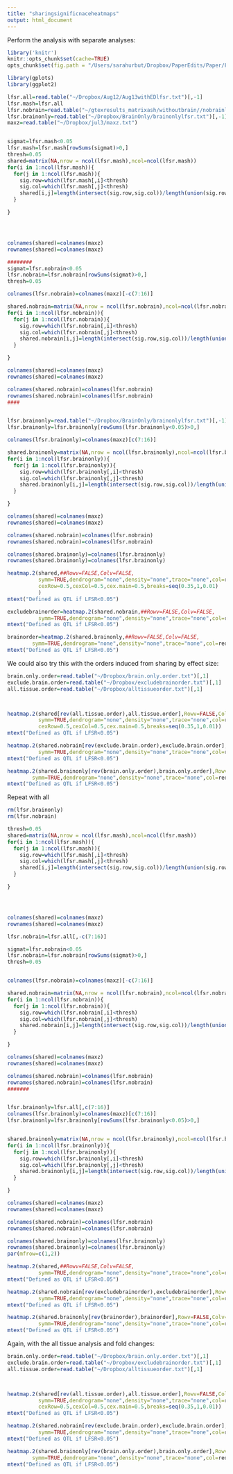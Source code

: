 ```yaml
---
title: "sharingsignificnaceheatmaps"
output: html_document
---
```


Perform the analysis with separate analyses:
```r
library('knitr')
knitr::opts_chunk$set(cache=TRUE)
opts_chunk$set(fig.path = "/Users/sarahurbut/Dropbox/PaperEdits/Paper/Figures/") 
```

```r
library(gplots)
library(ggplot2)

lfsr.all=read.table("~/Dropbox/Aug12/Aug13withEDlfsr.txt")[,-1]
lfsr.mash=lfsr.all
lfsr.nobrain=read.table("~/gtexresults_matrixash/withoutbrain//nobrainlfsr.txt")[,-1]
lfsr.brainonly=read.table("~/Dropbox/BrainOnly/brainonlylfsr.txt")[,-1]
maxz=read.table("~/Dropbox/jul3/maxz.txt")


sigmat=lfsr.mash<0.05
lfsr.mash=lfsr.mash[rowSums(sigmat)>0,]
thresh=0.05
shared=matrix(NA,nrow = ncol(lfsr.mash),ncol=ncol(lfsr.mash))
for(i in 1:ncol(lfsr.mash)){
  for(j in 1:ncol(lfsr.mash)){
    sig.row=which(lfsr.mash[,i]<thresh)
    sig.col=which(lfsr.mash[,j]<thresh)
    shared[i,j]=length(intersect(sig.row,sig.col))/length(union(sig.row,sig.col))
  }

}




colnames(shared)=colnames(maxz)
rownames(shared)=colnames(maxz)

########
sigmat=lfsr.nobrain<0.05
lfsr.nobrain=lfsr.nobrain[rowSums(sigmat)>0,]
thresh=0.05

colnames(lfsr.nobrain)=colnames(maxz)[-c(7:16)]

shared.nobrain=matrix(NA,nrow = ncol(lfsr.nobrain),ncol=ncol(lfsr.nobrain))
for(i in 1:ncol(lfsr.nobrain)){
  for(j in 1:ncol(lfsr.nobrain)){
    sig.row=which(lfsr.nobrain[,i]<thresh)
    sig.col=which(lfsr.nobrain[,j]<thresh)
    shared.nobrain[i,j]=length(intersect(sig.row,sig.col))/length(union(sig.row,sig.col))
  }

}

colnames(shared)=colnames(maxz)
rownames(shared)=colnames(maxz)

colnames(shared.nobrain)=colnames(lfsr.nobrain)
rownames(shared.nobrain)=colnames(lfsr.nobrain)
####


lfsr.brainonly=read.table("~/Dropbox/BrainOnly/brainonlylfsr.txt")[,-1]
lfsr.brainonly=lfsr.brainonly[rowSums(lfsr.brainonly<0.05)>0,]

colnames(lfsr.brainonly)=colnames(maxz)[c(7:16)]

shared.brainonly=matrix(NA,nrow = ncol(lfsr.brainonly),ncol=ncol(lfsr.brainonly))
for(i in 1:ncol(lfsr.brainonly)){
  for(j in 1:ncol(lfsr.brainonly)){
    sig.row=which(lfsr.brainonly[,i]<thresh)
    sig.col=which(lfsr.brainonly[,j]<thresh)
    shared.brainonly[i,j]=length(intersect(sig.row,sig.col))/length(union(sig.row,sig.col))
  }

}

colnames(shared)=colnames(maxz)
rownames(shared)=colnames(maxz)

colnames(shared.nobrain)=colnames(lfsr.nobrain)
rownames(shared.nobrain)=colnames(lfsr.nobrain)

colnames(shared.brainonly)=colnames(lfsr.brainonly)
rownames(shared.brainonly)=colnames(lfsr.brainonly)

heatmap.2(shared,##Rowv=FALSE,Colv=FALSE,
          symm=TRUE,dendrogram="none",density="none",trace="none",col=redblue,main=paste0("eQTL Shared,AllTissues"),
          cexRow=0.5,cexCol=0.5,cex.main=0.5,breaks=seq(0.35,1,0.01)
          )
mtext("Defined as QTL if LFSR<0.05")

excludebrainorder=heatmap.2(shared.nobrain,##Rowv=FALSE,Colv=FALSE,
          symm=TRUE,dendrogram="none",density="none",trace="none",col=redblue,main=paste0("eQTL Shared,excludingBrainSEP"),cexRow=0.5,cexCol=0.5,cex.main=0.5,breaks=seq(0.35,1,0.01))$rowInd
mtext("Defined as QTL if LFSR<0.05")

brainorder=heatmap.2(shared.brainonly,##Rowv=FALSE,Colv=FALSE,
        symm=TRUE,dendrogram="none",density="none",trace="none",col=redblue,main=paste0("eQTL Shared,Brain OnlySEP"),cexRow=0.5,cexCol=0.5,cex.main=0.5,breaks=seq(0.35,1,0.01))$rowInd
mtext("Defined as QTL if LFSR<0.05")

```

We could also try this with the orders induced from sharing by effect size:

```r
brain.only.order=read.table("~/Dropbox/brain.only.order.txt")[,1]
exclude.brain.order=read.table("~/Dropbox/excludebrainorder.txt")[,1]
all.tissue.order=read.table("~/Dropbox/alltissueorder.txt")[,1]



heatmap.2(shared[rev(all.tissue.order),all.tissue.order],Rowv=FALSE,Colv=FALSE,
          symm=TRUE,dendrogram="none",density="none",trace="none",col=redblue,main=paste0("eQTL Shared,AllTissues"),
          cexRow=0.5,cexCol=0.5,cex.main=0.5,breaks=seq(0.35,1,0.01))
mtext("Defined as QTL if LFSR<0.05")

heatmap.2(shared.nobrain[rev(exclude.brain.order),exclude.brain.order],Rowv=FALSE,Colv=FALSE,
          symm=TRUE,dendrogram="none",density="none",trace="none",col=redblue,main=paste0("eQTL Shared,excludingBrainSEP"),cexRow=0.5,cexCol=0.5,cex.main=0.5,breaks=seq(0.35,1,0.01))$rowInd
mtext("Defined as QTL if LFSR<0.05")

heatmap.2(shared.brainonly[rev(brain.only.order),brain.only.order],Rowv=FALSE,Colv=FALSE,
        symm=TRUE,dendrogram="none",density="none",trace="none",col=redblue,main=paste0("eQTL Shared,Brain OnlySEP"),cexRow=0.5,cexCol=0.5,cex.main=0.5,breaks=seq(0.35,1,0.01))$rowInd
mtext("Defined as QTL if LFSR<0.05")
```



Repeat with all

```r
rm(lfsr.brainonly)
rm(lfsr.nobrain)

thresh=0.05
shared=matrix(NA,nrow = ncol(lfsr.mash),ncol=ncol(lfsr.mash))
for(i in 1:ncol(lfsr.mash)){
  for(j in 1:ncol(lfsr.mash)){
    sig.row=which(lfsr.mash[,i]<thresh)
    sig.col=which(lfsr.mash[,j]<thresh)
    shared[i,j]=length(intersect(sig.row,sig.col))/length(union(sig.row,sig.col))
  }

}




colnames(shared)=colnames(maxz)
rownames(shared)=colnames(maxz)

lfsr.nobrain=lfsr.all[,-c(7:16)]

sigmat=lfsr.nobrain<0.05
lfsr.nobrain=lfsr.nobrain[rowSums(sigmat)>0,]
thresh=0.05


colnames(lfsr.nobrain)=colnames(maxz)[-c(7:16)]

shared.nobrain=matrix(NA,nrow = ncol(lfsr.nobrain),ncol=ncol(lfsr.nobrain))
for(i in 1:ncol(lfsr.nobrain)){
  for(j in 1:ncol(lfsr.nobrain)){
    sig.row=which(lfsr.nobrain[,i]<thresh)
    sig.col=which(lfsr.nobrain[,j]<thresh)
    shared.nobrain[i,j]=length(intersect(sig.row,sig.col))/length(union(sig.row,sig.col))
  }

}

colnames(shared)=colnames(maxz)
rownames(shared)=colnames(maxz)

colnames(shared.nobrain)=colnames(lfsr.nobrain)
rownames(shared.nobrain)=colnames(lfsr.nobrain)
#######


lfsr.brainonly=lfsr.all[,c(7:16)]
colnames(lfsr.brainonly)=colnames(maxz)[c(7:16)]
lfsr.brainonly=lfsr.brainonly[rowSums(lfsr.brainonly<0.05)>0,]


shared.brainonly=matrix(NA,nrow = ncol(lfsr.brainonly),ncol=ncol(lfsr.brainonly))
for(i in 1:ncol(lfsr.brainonly)){
  for(j in 1:ncol(lfsr.brainonly)){
    sig.row=which(lfsr.brainonly[,i]<thresh)
    sig.col=which(lfsr.brainonly[,j]<thresh)
    shared.brainonly[i,j]=length(intersect(sig.row,sig.col))/length(union(sig.row,sig.col))
  }

}

colnames(shared)=colnames(maxz)
rownames(shared)=colnames(maxz)

colnames(shared.nobrain)=colnames(lfsr.nobrain)
rownames(shared.nobrain)=colnames(lfsr.nobrain)

colnames(shared.brainonly)=colnames(lfsr.brainonly)
rownames(shared.brainonly)=colnames(lfsr.brainonly)
par(mfrow=c(1,2))

heatmap.2(shared,##Rowv=FALSE,Colv=FALSE,
          symm=TRUE,dendrogram="none",density="none",trace="none",col=redblue,main=paste0("eQTL Shared,AllTissues"),cexRow=0.5,cexCol=0.5,cex.main=0.5,breaks=seq(0.35,1,0.01))
mtext("Defined as QTL if LFSR<0.05")

heatmap.2(shared.nobrain[rev(excludebrainorder),excludebrainorder],Rowv=FALSE,Colv=FALSE,
          symm=TRUE,dendrogram="none",density="none",trace="none",col=redblue,main=paste0("eQTL Shared,excludingBrainAT"),cexRow=0.5,cexCol=0.5,cex.main=0.5,breaks=seq(0.35,1,0.01))
mtext("Defined as QTL if LFSR<0.05")

heatmap.2(shared.brainonly[rev(brainorder),brainorder],Rowv=FALSE,Colv=FALSE,
          symm=TRUE,dendrogram="none",density="none",trace="none",col=redblue,main=paste0("eQTL Shared,Brain OnlyAT"),cexRow=0.5,cexCol=0.5,cex.main=0.5,breaks=seq(0.35,1,0.01))
mtext("Defined as QTL if LFSR<0.05")
```

Again, with the all tissue analysis and fold changes:

```r

brain.only.order=read.table("~/Dropbox/brain.only.order.txt")[,1]
exclude.brain.order=read.table("~/Dropbox/excludebrainorder.txt")[,1]
all.tissue.order=read.table("~/Dropbox/alltissueorder.txt")[,1]



heatmap.2(shared[rev(all.tissue.order),all.tissue.order],Rowv=FALSE,Colv=FALSE,
          symm=TRUE,dendrogram="none",density="none",trace="none",col=redblue,main=paste0("eQTL Shared,AllTissues"),
          cexRow=0.5,cexCol=0.5,cex.main=0.5,breaks=seq(0.35,1,0.01))
mtext("Defined as QTL if LFSR<0.05")

heatmap.2(shared.nobrain[rev(exclude.brain.order),exclude.brain.order],Rowv=FALSE,Colv=FALSE,
          symm=TRUE,dendrogram="none",density="none",trace="none",col=redblue,main=paste0("eQTL Shared,excludingBrainGlobal"),cexRow=0.5,cexCol=0.5,cex.main=0.5,breaks=seq(0.35,1,0.01))
mtext("Defined as QTL if LFSR<0.05")

heatmap.2(shared.brainonly[rev(brain.only.order),brain.only.order],Rowv=FALSE,Colv=FALSE,
        symm=TRUE,dendrogram="none",density="none",trace="none",col=redblue,main=paste0("eQTL Shared,Brain OnlyGlobal"),cexRow=0.5,cexCol=0.5,cex.main=0.5,breaks=seq(0.35,1,0.01))$rowInd
mtext("Defined as QTL if LFSR<0.05")
```


